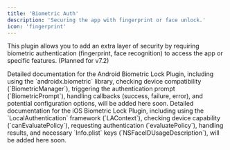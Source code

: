 ```yaml
---
title: 'Biometric Auth'
description: 'Securing the app with fingerprint or face unlock.'
icon: 'fingerprint'
---
```



This plugin allows you to add an extra layer of security by requiring biometric authentication (fingerprint, face recognition) to access the app or specific features. (Planned for v7.2)

<Tabs>
 <Tab title="Android">
    <Info>
    Detailed documentation for the Android Biometric Lock Plugin, including using the `androidx.biometric` library, checking device compatibility (`BiometricManager`), triggering the authentication prompt (`BiometricPrompt`), handling callbacks (success, failure, error), and potential configuration options, will be added here soon.
    </Info>
 </Tab>
 <Tab title="iOS">
    <Info>
    Detailed documentation for the iOS Biometric Lock Plugin, including using the `LocalAuthentication` framework (`LAContext`), checking device capability (`canEvaluatePolicy`), requesting authentication (`evaluatePolicy`), handling results, and necessary `Info.plist` keys (`NSFaceIDUsageDescription`), will be added here soon.
    </Info>
 </Tab>
</Tabs>